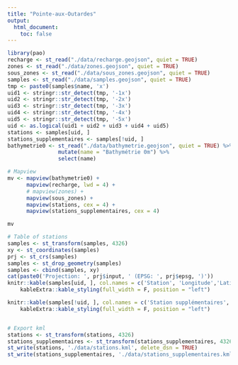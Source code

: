 ```yaml
---
title: "Pointe-aux-Outardes"
output:
  html_document:
    toc: false
---
```


<style type="text/css">
.main-container {
  max-width: 1800px;
  margin-left: auto;
  margin-right: auto;
}
</style>

```r
library(pao)
recharge <- st_read("./data/recharge.geojson", quiet = TRUE)
zones <- st_read("./data/zones.geojson", quiet = TRUE)
sous_zones <- st_read("./data/sous_zones.geojson", quiet = TRUE)
samples <- st_read("./data/samples.geojson", quiet = TRUE)
tmp <- paste0(samples$name, 'x')
uid1 <- stringr::str_detect(tmp, '-1x')
uid2 <- stringr::str_detect(tmp, '-2x')
uid3 <- stringr::str_detect(tmp, '-3x')
uid4 <- stringr::str_detect(tmp, '-4x')
uid5 <- stringr::str_detect(tmp, '-5x')
uid <- as.logical(uid1 + uid2 + uid3 + uid4 + uid5)
stations <- samples[uid, ]
stations_supplementaires <- samples[!uid, ]
bathymetrie0 <- st_read("./data/bathymetrie.geojson", quiet = TRUE) %>%
                mutate(name = "Bathymétrie 0m") %>%
                select(name)

# Mapview
mv <- mapview(bathymetrie0) +
      mapview(recharge, lwd = 4) +
      # mapview(zones) +
      mapview(sous_zones) +
      mapview(stations, cex = 4) +
      mapview(stations_supplementaires, cex = 4)

mv

# Table of stations
samples <- st_transform(samples, 4326)
xy <- st_coordinates(samples)
prj <- st_crs(samples)
samples <- st_drop_geometry(samples)
samples <- cbind(samples, xy)
cat(paste0('Projection: ', prj$input, ' (EPSG: ', prj$epsg, ')'))
knitr::kable(samples[uid, ], col.names = c('Station', 'Longitude','Latitude'), row.names = FALSE) %>%
    kableExtra::kable_styling(full_width = F, position = "left")

knitr::kable(samples[!uid, ], col.names = c('Station supplémentaires', 'Longitude','Latitude'), row.names = FALSE) %>%
    kableExtra::kable_styling(full_width = F, position = "left")


# Export kml
stations <- st_transform(stations, 4326)
stations_supplementaires <- st_transform(stations_supplementaires, 4326)
st_write(stations, './data/stations.kml', delete_dsn = TRUE)
st_write(stations_supplementaires, './data/stations_supplementaires.kml', delete_dsn = TRUE)


```
